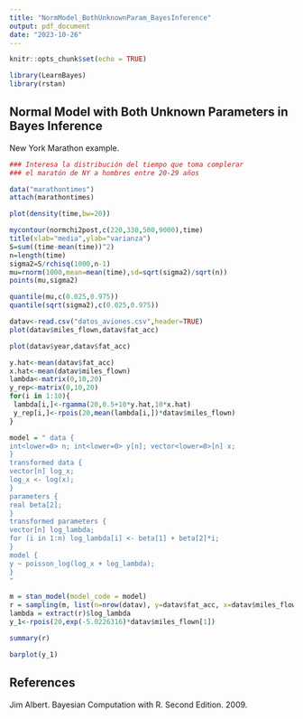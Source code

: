 ```yaml
---
title: "NormModel_BothUnknownParam_BayesInference"
output: pdf_document
date: "2023-10-26"
---
```


```r
knitr::opts_chunk$set(echo = TRUE)
```



```r
library(LearnBayes)
library(rstan)
```

## Normal Model with Both Unknown Parameters in Bayes Inference

New York Marathon example. 

```r
### Interesa la distribución del tiempo que toma complerar 
### el maratón de NY a hombres entre 20-29 años

data("marathontimes")
attach(marathontimes)
```



```r
plot(density(time,bw=20))
```


```r
mycontour(normchi2post,c(220,330,500,9000),time)
title(xlab="media",ylab="varianza")
S=sum((time-mean(time))^2)
n=length(time)
sigma2=S/rchisq(1000,n-1)
mu=rnorm(1000,mean=mean(time),sd=sqrt(sigma2)/sqrt(n))
points(mu,sigma2)


```




```r
quantile(mu,c(0.025,0.975))
quantile(sqrt(sigma2),c(0.025,0.975))
```


```r
datav<-read.csv("datos_aviones.csv",header=TRUE)
plot(datav$miles_flown,datav$fat_acc)
```

```r
plot(datav$year,datav$fat_acc)
```


```r
y.hat<-mean(datav$fat_acc)
x.hat<-mean(datav$miles_flown)
lambda<-matrix(0,10,20) 
y_rep<-matrix(0,10,20)
for(i in 1:10){
 lambda[i,]<-rgamma(20,0.5+10*y.hat,10*x.hat)
 y_rep[i,]<-rpois(20,mean(lambda[i,])*datav$miles_flown)
}
```





```r

model = " data {
int<lower=0> n; int<lower=0> y[n]; vector<lower=0>[n] x;
}
transformed data {
vector[n] log_x;
log_x <- log(x); 
}
parameters {
real beta[2];
}
transformed parameters {
vector[n] log_lambda;
for (i in 1:n) log_lambda[i] <- beta[1] + beta[2]*i;
}
model {
y ~ poisson_log(log_x + log_lambda); 
}
"


```


```r
m = stan_model(model_code = model)
r = sampling(m, list(n=nrow(datav), y=datav$fat_acc, x=datav$miles_flown))
lambda = extract(r)$log_lambda
y_1<-rpois(20,exp(-5.0226316)*datav$miles_flown[1])
```




```r
summary(r)
```



```r
barplot(y_1)
```




## References

Jim Albert. Bayesian Computation with R. Second Edition. 2009.






